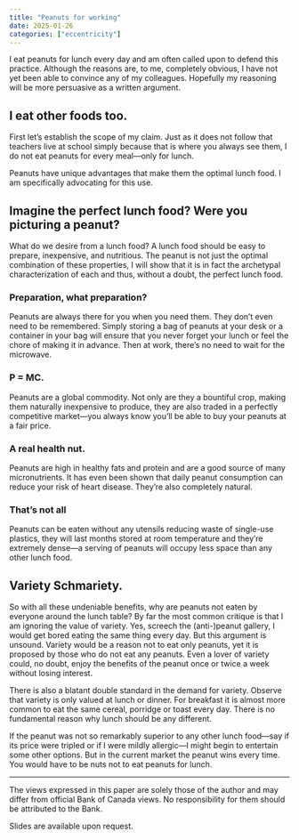 ```yaml
---
title: "Peanuts for working"
date: 2025-01-26
categories: ["eccentricity"]
---
```


I eat peanuts for lunch every day and am often called upon to defend this practice. Although the reasons are, to me, completely obvious, I have not yet been able to convince any of my colleagues. Hopefully my reasoning will be more persuasive as a written argument.

## I eat other foods too.

First let’s establish the scope of my claim. Just as it does not follow that teachers live at school simply because that is where you always see them, I do not eat peanuts for every meal—only for lunch. 

Peanuts have unique advantages that make them the optimal lunch food. I am specifically advocating for this use.

## Imagine the perfect lunch food? Were you picturing a peanut?

What do we desire from a lunch food? A lunch food should be easy to prepare, inexpensive, and nutritious. The peanut is not just the optimal combination of these properties, I will show that it is in fact the archetypal characterization of each and thus, without a doubt, the perfect lunch food.

### Preparation, what preparation?

Peanuts are always there for you when you need them. They don’t even need to be remembered. Simply storing a bag of peanuts at your desk or a container in your bag will ensure that you never forget your lunch or feel the chore of making it in advance. Then at work, there’s no need to wait for the microwave.

### P = MC.

Peanuts are a global commodity. Not only are they a bountiful crop, making them naturally inexpensive to produce, they are also traded in a perfectly competitive market—you always know you’ll be able to buy your peanuts at a fair price.

### A real health nut.

Peanuts are high in healthy fats and protein and are a good source of many micronutrients. It has even been shown that daily peanut consumption can reduce your risk of heart disease. They’re also completely natural.

### That’s not all

Peanuts can be eaten without any utensils reducing waste of single-use plastics, they will last months stored at room temperature and they’re extremely dense—a serving of peanuts will occupy less space than any other lunch food.

## Variety Schmariety.

So with all these undeniable benefits, why are peanuts not eaten by everyone around the lunch table?  By far the most common critique is that I am ignoring the value of variety. Yes, screech the (anti-)peanut gallery, I would get bored eating the same thing every day. But this argument is unsound. Variety would be a reason not to eat only peanuts, yet it is proposed by those who do not eat any peanuts. Even a lover of variety could, no doubt, enjoy the benefits of the peanut once or twice a week without losing interest.

There is also a blatant double standard in the demand for variety. Observe that variety is only valued at lunch or dinner. For breakfast it is almost more common to eat the same cereal, porridge or toast every day. There is no fundamental reason why lunch should be any different.

If the peanut was not so remarkably superior to any other lunch food—say if its price were tripled or if I were mildly allergic—I might begin to entertain some other options. But in the current market the peanut wins every time. You would have to be nuts not to eat peanuts for lunch.

---

The views expressed in this paper are solely those of the author and may differ from official Bank of Canada views. No responsibility for them should be attributed to the Bank.

Slides are available upon request.
